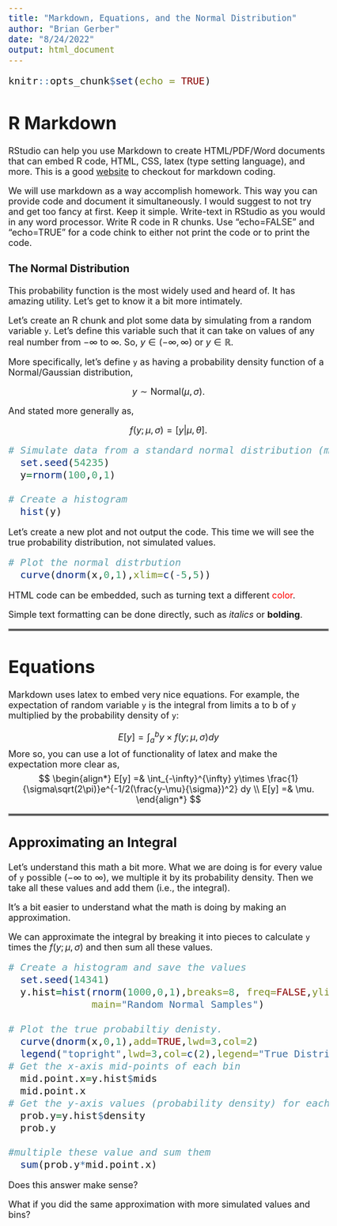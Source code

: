 ```yaml
---
title: "Markdown, Equations, and the Normal Distribution"
author: "Brian Gerber"
date: "8/24/2022"
output: html_document
---
```


<style type="text/css">
body, td {
   font-size: 18px;
}
code.r{
  font-size: 20px;
}
pre {
  font-size: 20px
}
</style>

```r
knitr::opts_chunk$set(echo = TRUE)
```

# R Markdown

RStudio can help you use Markdown to create HTML/PDF/Word documents that can embed R code, HTML, CSS, latex (type setting language), and more. This is a good [website](https://www.markdownguide.org/) to checkout for markdown coding.

We will use markdown as a way accomplish homework. This way you can provide code and document it simultaneously. I would suggest to not try and get too fancy at first. Keep it simple. Write-text in RStudio as you would in any word processor. Write R code in R chunks. Use "echo=FALSE" and "echo=TRUE" for a code chink to either not print the code or to print the code. 

### The Normal Distribution

This probability function is the most widely used and heard of. It has amazing utility. Let's get to know it a bit more intimately.

Let's create an R chunk and plot some data by simulating from a random variable `y`. Let's define this variable such that it can take on values of any real number from $-\infty$ to $\infty$. So, $y \in (-\infty, \infty)$ or $y \in \mathbb{R}$. 

More specifically, let's define `y` as having a probability density function of a Normal/Gaussian distribution, 

$$y \sim \text{Normal}(\mu, \sigma).$$

And stated more generally as,

$$f(y;\mu, \sigma) = [y|\mu, \theta].$$


```r
# Simulate data from a standard normal distribution (mu = 0, sd = 1)
  set.seed(54235)
  y=rnorm(100,0,1)

# Create a histogram
  hist(y)
```

Let's create a new plot and not output the code. This time we will see the true probability distribution, not simulated values.

```r
# Plot the normal distrbution
  curve(dnorm(x,0,1),xlim=c(-5,5))
```

HTML code can be embedded, such as turning text a different <span style="color:red">color</span>.

Simple text formatting can be done directly, such as *italics* or **bolding**.

<hr style="border:2px solid gray">

# Equations 

Markdown uses latex to embed very nice equations. For example, the expectation of random variable `y` is the integral from limits a to b of `y` multiplied by the probability density of `y`:

$$E[y] = \int_a^b y \times f(y; \mu, \sigma) dy$$
More so, you can use a lot of functionality of latex and make the expectation more clear as,
$$
\begin{align*} 
E[y] =& \int_{-\infty}^{\infty}  y\times \frac{1}{\sigma\sqrt(2\pi)}e^{-1/2(\frac{y-\mu}{\sigma})^2} dy \\
E[y] =& \mu.
\end{align*}
$$

<hr style="border:2px solid gray">

## Approximating an Integral

Let's understand this math a bit more. What we are doing is for every value of `y` possible ($-\infty$ to $\infty$), we multiple it by its probability density. Then we take all these values and add them (i.e., the integral). 

It's a bit easier to understand what the math is doing by making an approximation. 

We can approximate the integral by breaking it into pieces to calculate `y` times the $f(y; \mu, \sigma)$ and then sum all these values.

```r
# Create a histogram and save the values
  set.seed(14341)
  y.hist=hist(rnorm(1000,0,1),breaks=8, freq=FALSE,ylim=c(0,0.4),
              main="Random Normal Samples")
  
# Plot the true probabiltiy denisty.
  curve(dnorm(x,0,1),add=TRUE,lwd=3,col=2)
  legend("topright",lwd=3,col=c(2),legend="True Distribution")
# Get the x-axis mid-points of each bin
  mid.point.x=y.hist$mids
  mid.point.x
# Get the y-axis values (probability density) for each value of the . 
  prob.y=y.hist$density
  prob.y

#multiple these value and sum them
  sum(prob.y*mid.point.x)
```

Does this answer make sense?

What if you did the same approximation with more simulated values and bins?

<br>

<br>

